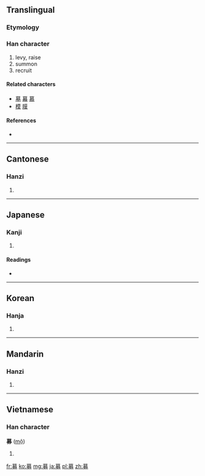 ==Translingual==

===Etymology===
{{Han compound|莫|力|ls=psc|c1=p|c2=s}}

===Han character===
{{Han char|rn=19|rad=力|as=11|sn=13|four=4442<sub>7</sub>|canj=廿日大尸 (TAKS)|ids=⿱[[莫]][[力]]}}

# levy, raise
# summon
# recruit

====Related characters====
* [[墓]] [[幕]] [[慕]]
* [[模]] [[膜]]

====References====
* {{Han ref|kx=0148.400|dkj=02416|dj=0336.050|hdz=10376.070|uh=52DF|ud=21215|bh=B6D2|bd=46802}}

----

==Cantonese==

===Hanzi===
{{yue-hanzi|jyut=|y=mou6}}

# {{defn|Cantonese|sort=力11}}

----

==Japanese==

===Kanji===
{{ja-kanji|grade=c|rs=力11}}

# {{defn|Japanese|sort=力11}}

====Readings====
* {{ja-readings|on=[[ぼ]] (bo), [[も]] (mo)|kun=[[つのる]] (tsunoru)}}

----

==Korean==

===Hanja===
{{ko-hanja|hangeul=모|rv=mo|mr=mo}}

# {{defn|Korean|sort=力11}}

----

==Mandarin==

===Hanzi===
{{cmn-hanzi|pin=[[jiàng]] ([[jiang4]]), [[mù]] ([[mu4]])|wg=chiang<sup>4</sup>, mu<sup>4</sup>}}

# {{defn|Mandarin|sort=力11}}

----

==Vietnamese==

===Han character===
'''募''' ([[mộ]])

# {{defn|Vietnamese}}

[[fr:募]]
[[ko:募]]
[[mg:募]]
[[ja:募]]
[[pl:募]]
[[zh:募]]